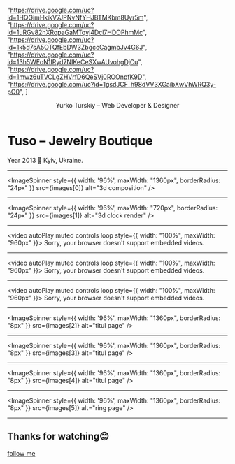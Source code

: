 
 "https://drive.google.com/uc?id=1HQGimHkikV7JPNvNfYHJBTMKbm8Uyr5m",
 "https://drive.google.com/uc?id=1uRGv82hXRopaGaMTqvj4Dcl7HDOPhmMc",
 "https://drive.google.com/uc?id=1k5d7sA5OTQfEbDW3ZbgccCagmbJv4G6J",
 "https://drive.google.com/uc?id=13h5WEoN1IRyd7NIKeCeSXwAUvohgDjCu",
 "https://drive.google.com/uc?id=1mwz6uTVCLgZHVrfD6QeSVj0ROOnpfK9D",
 "https://drive.google.com/uc?id=1gsdJCF_h98dVV3XGaibXwVhWRQ3y-pO0",
] 


<Header>
  <p style={{ zIndex: 6, position: "absolute", left: "64px" }}>Yurko Turskiy – Web Developer & Designer</p>
  <PrefetchImages images={images} />
</Header>

# Tuso – Jewelry Boutique
Year 2013 📍 Kyiv, Ukraine.

---

<ImageSpinner style={{ width: '96%', maxWidth: "1360px", borderRadius: "24px" }} src={images[0]} alt="3d composition" />

---

<ImageSpinner style={{ width: '96%', maxWidth: "720px", borderRadius: "24px" }} src={images[1]} alt="3d clock render" />

---

<video autoPlay muted controls loop style={{ width: "100%", maxWidth: "960px" }}>
  <source src="https://yurko-mdx-decks.s3.eu-central-1.amazonaws.com/loop_01.mp4" type="video/mp4" />
  Sorry, your browser doesn't support embedded videos.
</video>

---

<video autoPlay muted controls loop style={{ width: "100%", maxWidth: "960px" }}>
  <source src="https://yurko-mdx-decks.s3.eu-central-1.amazonaws.com/loop_02.mp4" type="video/mp4" />
  Sorry, your browser doesn't support embedded videos.
</video>

---

<video autoPlay muted controls loop style={{ width: "100%", maxWidth: "960px" }}>
  <source src="https://yurko-mdx-decks.s3.eu-central-1.amazonaws.com/loop_03.mp4" type="video/mp4" />
  Sorry, your browser doesn't support embedded videos.
</video>

---

<ImageSpinner style={{ width: '96%', maxWidth: "1360px", borderRadius: "8px" }} src={images[2]} alt="titul page" />

---

<ImageSpinner style={{ width: '96%', maxWidth: "1360px", borderRadius: "8px" }} src={images[3]} alt="titul page" />

---

<ImageSpinner style={{ width: '96%', maxWidth: "1360px", borderRadius: "8px" }} src={images[4]} alt="titul page" />

---

<ImageSpinner style={{ width: '96%', maxWidth: "1360px", borderRadius: "8px" }} src={images[5]} alt="ring page" />

---

## Thanks for watching😊

[follow me](https://yurko.gq/)
